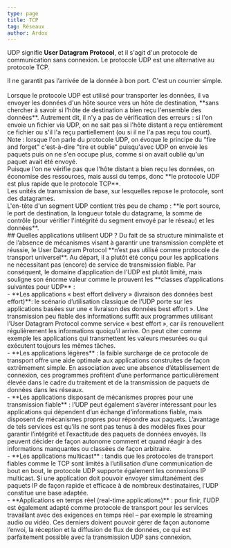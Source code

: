 ```yaml
---
type: page
title: TCP
tag: Réseaux
author: Ardox
---
```



UDP signifie **User Datagram Protocol**, et il s'agit d'un protocole de communication sans connexion. Le protocole
UDP est une alternative au protocole TCP.
<br />
<div class="p-4 font-mono border-l-2 border-primary bg-mbg my-6">
Il ne garantit pas l’arrivée de la donnée à bon port. C'est un courrier simple.
</div>
<br />
Lorsque le protocole UDP est utilisé pour transporter les données, il va envoyer les données d'un hôte source vers un
hôte de destination, **sans chercher à savoir si l'hôte de destination a bien reçu l'ensemble des données**. Autrement
dit, il n'y a pas de vérification des erreurs : si l'on envoie un fichier via UDP, on ne sait pas si l'hôte distant a reçu
entièrement ce fichier ou s'il l'a reçu partiellement (ou si il ne l'a pas reçu tou court).
<div class="p-4 font-mono border-l-2 border-primary bg-mbg my-6">
Note : lorsque l'on parle du protocole UDP, on évoque le principe du "fire and forget" c'est-à-dire "tire et oublie"
puisqu'avec UDP on envoie les paquets puis on ne s'en occupe plus, comme si on avait oublié qu'un paquet avait
été envoyé.
</div>
Puisque l'on ne vérifie pas que l'hôte distant a bien reçu les données, on économise des ressources, mais aussi du temps,
donc **le protocole UDP est plus rapide que le protocole TCP**.
<div class="p-4 font-mono border-l-2 border-green bg-mbg my-6">
Les unités de transmission de base, sur lesquelles repose le protocole, sont des datagrames.
</div>
L'en-tête d'un segment UDP contient très peu de champ : **le port source, le port de destination, la longueur totale du
datagrame, la somme de contrôle (pour vérifier l'intégrité du segment envoyé par le réseau) et les données**.
<br />
<div className="seperator" />
## Quelles applications utilisent UDP ?
Du fait de sa structure minimaliste et de l’absence de mécanismes visant à garantir une transmission complète et
réussie, le User Datagram Protocol **n’est pas utilisé comme protocole de transport universel**. Au départ, il a plutôt été
conçu pour les applications ne nécessitant pas (encore) de service de transmission fiable. Par conséquent, le domaine
d’application de l’UDP est plutôt limité, mais souligne son énorme valeur comme le prouvent les **classes d’applications
suivantes pour UDP** :
<br />
- **Les applications « best effort delivery » (livraison des données best effort)**: le scénario d’utilisation classique de
l’UDP porte sur les applications basées sur une « livraison des données best effort ». Une transmission peu fiable des
informations suffit aux programmes utilisant l’User Datagram Protocol comme service « best effort », car ils
renouvellent régulièrement les informations quoiqu’il arrive. On peut citer comme exemple les applications qui
transmettent les valeurs mesurées ou qui exécutent toujours les mêmes tâches.
<br />
- **Les applications légères** : la faible surcharge de ce protocole de transport offre une aide optimale aux applications
construites de façon extrêmement simple. En association avec une absence d’établissement de connexion, ces
programmes profitent d’une performance particulièrement élevée dans le cadre du traitement et de la transmission de
paquets de données dans les réseaux.
<br />
- **Les applications disposant de mécanismes propres pour une transmission fiable** : l’UDP peut également s’avérer
intéressant pour les applications qui dépendent d’un échange d’informations fiable, mais disposent de mécanismes
propres pour répondre aux paquets. L’avantage de tels services est qu’ils ne sont pas tenus à des modèles fixes pour
garantir l’intégrité et l’exactitude des paquets de données envoyés. Ils peuvent décider de façon autonome comment et
quand réagir à des informations manquantes ou classées de façon arbitraire.
<br />
- **Les applications multicast** : tandis que les protocoles de transport fiables comme le TCP sont limités à l’utilisation
d’une communication de bout en bout, le protocole UDP supporte également les connexions IP multicast. Si une
application doit pouvoir envoyer simultanément des paquets IP de façon rapide et efficace à de nombreux destinataires,
l’UDP constitue une base adaptée.
<br />
- **Applications en temps réel (real-time applications)** : pour finir, l’UDP est également adapté comme protocole de
transport pour les services travaillant avec des exigences en temps réel – par exemple le streaming audio ou vidéo. Ces
derniers doivent pouvoir gérer de façon autonome l’envoi, la réception et la diffusion de flux de données, ce qui est
parfaitement possible avec la transmission UDP sans connexion.